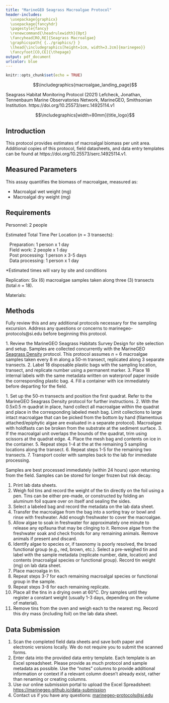 ```yaml
---
title: "MarineGEO Seagrass Macroalgae Protocol"
header-includes:
  \usepackage{graphicx}
  \usepackage{fancyhdr}
  \pagestyle{fancy}
  \renewcommand{\headrulewidth}{0pt}
  \fancyhead[RO,RE]{Seagrass Macroalgae}
  \graphicspath{ {../graphics/} }
  \lhead{\includegraphics[height=1cm, width=3.2cm]{marinegeo}}
  \fancyfoot[CO,CE]{\thepage}
output: pdf_document
urlcolor: blue
---
```


```r
knitr::opts_chunk$set(echo = TRUE)
```

\noindent\rule{\textwidth}{0.4pt}

$$\includegraphics{macroalgae_landing_page}$$

\underline{How to cite this work:} Seagrass Habitat Monitoring Protocol (2021) Lefcheck, Jonathan, Tennenbaum Marine Observatories Network, MarineGEO, Smithsonian Institution. https://doi.org/10.25573/serc.14925114.v1

\vspace{\baselineskip}

$$\includegraphics[width=80mm]{title_logo}$$

\thispagestyle{empty}
\clearpage
\pagenumbering{gobble}

\noindent\rule{\textwidth}{0.4pt}

## Introduction

This protocol provides estimates of macroalgal biomass per unit area. Additional copies of this protocol, field datasheets, and data entry templates can be found at https://doi.org/10.25573/serc.14925114.v1.

\noindent\rule{\textwidth}{0.4pt}

## Measured Parameters

This assay quantifies the biomass of macroalgae, measured as:

*	Macroalgal wet weight (mg)
*	Macroalgal dry weight (mg)

\noindent\rule{\textwidth}{0.4pt}

## Requirements

Personnel: 2 people

Estimated Total Time Per Location (*n* = 3 transects):

|    Preparation: 1 person x 1 day
|    Field work: 2 people x 1 day
|    Post processing: 1 person x 3-5 days
|    Data processing: 1 person x 1 day

*Estimated times will vary by site and conditions

Replication: Six (6) macroalgae samples taken along three (3) transects (total *n* = 18).

Materials:

\underline{Survey Design:}

\renewcommand{\labelitemi}{$\square$}
\setlength{\parskip}{0.1em}
\begin{itemize}
  \item 1 50-m metric transect tape
  \item Hand-held GPS unit
  \item 2 PVC marker poles (diameter and length as needed)
  \item 0.5m x 0.5m (0.25m\textsuperscript{2}) quadrat
\end{itemize}
\vspace{\baselineskip}

\underline{Fieldwork:}

\renewcommand{\labelitemi}{$\square$}
\setlength{\parskip}{0.1em}
\begin{itemize}
  \item 18 draw-string mesh bags (~1 mm mesh size, approximately 25x35 cm or sized as needed) \href{https://www.aliexpress.com/item/32625056457.html}{(example)}
  \item 1 cooler with ice (optional)
\end{itemize}
\vspace{\baselineskip}

\underline{Post-Processing:}

\renewcommand{\labelitemi}{$\square$}
\setlength{\parskip}{0.1em}
\begin{itemize}
  \item 20+ pre-weighed foil tins \href{https://www.thomassci.com/Laboratory-Supplies/Weighing-Dishes/_/Aluminum-Weighing-Boats?=&q=Weigh+Boat}{(example)}
  \item Sorting tray
  \item Pencil/pen
  \item Permanent marker
  \item Ruler (mm)
  \item Drying oven
\end{itemize}
\vspace{\baselineskip}

\noindent\rule{\textwidth}{0.4pt}

## Methods

Fully review this and any additional protocols necessary for the sampling excursion. Address any questions or concerns to marinegeo-protocols@si.edu before beginning this protocol.
\vspace{\baselineskip}

\underline{Preparation:}
1.	Review the MarineGEO Seagrass Habitats Survey Design for site selection and setup. Samples are collected concurrently with the MarineGEO [Seagrass Density](https://marinegeo.github.io/modules/seagrass-density) protocol. This protocol assumes *n* = 6 macroalgae samples taken every 8 m along a 50-m transect, replicated along 3 separate transects.
2.	Label 18 disposable plastic bags with the sampling location, transect, and replicate number using a permanent marker.
3.	Place 18 internal labels with the same metadata written on waterproof paper inside the corresponding plastic bag.
4.	Fill a container with ice immediately before departing for the field.
\vspace{\baselineskip}

\underline{Fieldwork:}
1.	Set up the 50-m transects and position the first quadrat. Refer to the MarineGEO Seagrass Density protocol for further instructions.
2.	With the 0.5x0.5 m quadrat in place, hand collect all macroalgae within the quadrat and place in the corresponding labeled mesh bag. Limit collections to large intact macroalgae that can be picked from the bottom by hand (filamentous attached/epiphytic algae are evaluated in a separate protocol). Macroalgae with holdfasts can be broken from the substrate at the sediment surface.
3.	If the macroalgal unit overlaps the bounds of the quadrat, trim using scissors at the quadrat edge.
4.	Place the mesh bag and contents on ice in the container.
5.	Repeat steps 1-4 at the at the remaining 5 sampling locations along the transect.
6.	Repeat steps 1-5 for the remaining two transects.
7.	Transport cooler with samples back to the lab for immediate processing.
\vspace{\baselineskip}

\underline{Post-Processing:}
Samples are best processed immediately (within 24 hours) upon returning from the field. Samples can be stored for longer frozen but risk decay.

1.	Print lab data sheets.
2.	Weigh foil tins and record the weight of the tin directly on the foil using a pen. Tins can be either pre-made, or constructed by folding an aluminum foil square over on itself and sealing the sides.
3.	Select a labeled bag and record the metadata on the lab data sheet.
4.	Transfer the macroalgae from the bag into a sorting tray or bowl and rinse with freshwater. Add enough freshwater to cover the macroalgae.
5.	Allow algae to soak in freshwater for approximately one minute to release any epifauna that may be clinging to it. Remove algae from the freshwater soak and check fronds for any remaining animals. Remove animals if present and discard.
6.  Identify algae to species or, if taxonomy is poorly resolved, the broad functional group (e.g., red, brown, etc.). Select a pre-weighed tin and label with the sample metadata (replicate number, date, location) and contents (macroalgal species or functional group). Record tin weight (mg) on lab data sheet.
7.	Place macroalga in tin.
8.	Repeat steps 3-7 for each remaining macroalgal species or functional group in the sample.
9.  Repeat steps 3-8 for each remaining replicate.
10.	Place all the tins in a drying oven at 60°C. Dry samples until they register a constant weight (usually 1-3 days, depending on the volume of material).
11.	Remove tins from the oven and weigh each to the nearest mg. Record this dry mass (including foil) on the lab data sheet.

\pagebreak

\noindent\rule{\textwidth}{0.4pt}

## Data Submission

1. Scan the completed field data sheets and save both paper and electronic versions locally. We do not require you to submit the scanned forms.
2. Enter data into the provided data entry template. Each template is an Excel spreadsheet. Please provide as much protocol and sample metadata as possible. Use the “notes” columns to provide additional information or context if a relevant column doesn’t already exist, rather than renaming or creating columns.
3. Use our online submission portal to upload the Excel Spreadsheet: [https://marinegeo.github.io/data-submission](https://marinegeo.github.io/data-submission)
4. Contact us if you have any questions: [marinegeo-protocols@si.edu](mailto:marinegeo-protocols@si.edu)
